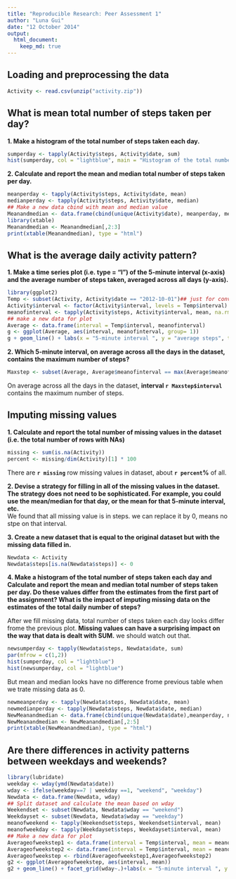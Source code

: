 ```yaml
---
title: "Reproducible Research: Peer Assessment 1"
author: "Luna Gui"
date: "12 October 2014"
output: 
  html_document:
    keep_md: true
---
```


## Loading and preprocessing the data

```r
Activity <- read.csv(unzip("activity.zip"))
```

## What is mean total number of steps taken per day?

**1. Make a histogram of the total number of steps taken each day.**
```r
sumperday <- tapply(Activity$steps, Activity$date, sum)
hist(sumperday, col = "lightblue", main = "Histogram of the total number of steps taken each day")
```

**2. Calculate and report the mean and median total number of steps taken per day.**
```r
meanperday <- tapply(Activity$steps, Activity$date, mean)
medianperday <- tapply(Activity$steps, Activity$date, median)
## Make a new data cbind with mean and median value
Meanandmedian <- data.frame(cbind(unique(Activity$date), meanperday, medianperday))
library(xtable)
Meanandmedian <- Meanandmedian[,2:3]
print(xtable(Meanandmedian), type = "html")
```

## What is the average daily activity pattern?

**1. Make a time series plot (i.e. type = "l") of the 5-minute interval (x-axis) and the average number of steps taken, averaged across all days (y-axis).**
```r
library(ggplot2)
Temp <- subset(Activity, Activity$date == "2012-10-01")## just for convenience
Activity$interval <- factor(Activity$interval, levels = Temp$interval)
meanofinterval <- tapply(Activity$steps, Activity$interval, mean, na.rm = TRUE)
## make a new data for plot
Average <- data.frame(interval = Temp$interval, meanofinterval)
g <- ggplot(Average, aes(interval, meanofinterval, group= 1))
g + geom_line() + labs(x = "5-minute interval ", y = "average steps", title = "Average steps of the 5-minute interval")
```

**2. Which 5-minute interval, on average across all the days in the dataset, contains the maximum number of steps?**

```r
Maxstep <- subset(Average, Average$meanofinterval == max(Average$meanofinterval))
```

On average across all the days in the dataset, **interval `r Maxstep$interval`** contains the maximum number of steps.

## Imputing missing values

**1. Calculate and report the total number of missing values in the dataset (i.e. the total number of rows with NAs)**

```r
missing <- sum(is.na(Activity))
percent <- missing/dim(Activity)[1] * 100
```
There are **`r missing`** row missing values in dataset, about **`r percent`%** of all.

**2. Devise a strategy for filling in all of the missing values in the dataset. The strategy does not need to be sophisticated. For example, you could use the mean/median for that day, or the mean for that 5-minute interval, etc.**  
We found that all missing value is in steps. we can replace it by 0, means no stpe on that interval.

**3. Create a new dataset that is equal to the original dataset but with the missing data filled in.**

```r
Newdata <- Activity
Newdata$steps[is.na(Newdata$steps)] <- 0
```

**4. Make a histogram of the total number of steps taken each day and Calculate and report the mean and median total number of steps taken per day. Do these values differ from the estimates from the first part of the assignment? What is the impact of imputing missing data on the estimates of the total daily number of steps?**  

After we fill missing data, total number of steps taken each day looks differ frome the previous plot. **Missing values can have a surprising impact on the way that data is dealt with SUM.** we should watch out that.  

```r
newsumperday <- tapply(Newdata$steps, Newdata$date, sum)
par(mfrow = c(1,2))
hist(sumperday, col = "lightblue")
hist(newsumperday, col = "lightblue")
```


But mean and median looks have no difference frome previous table when we trate missing data as 0.  
```r
newmeanperday <- tapply(Newdata$steps, Newdata$date, mean)
newmedianperday <- tapply(Newdata$steps, Newdata$date, median)
NewMeanandmedian <- data.frame(cbind(unique(Newdata$date),meanperday, newmeanperday, medianperday, newmedianperday))
NewMeanandmedian <- NewMeanandmedian[,2:5]
print(xtable(NewMeanandmedian), type = "html")
```

## Are there differences in activity patterns between weekdays and weekends?

```r
library(lubridate)
weekday <- wday(ymd(Newdata$date))
wday <- ifelse(weekday==7 | weekday ==1, "weekend", "weekday")
Newdata <- data.frame(Newdata, wday)
## Split dataset and calculate the mean based on wday
Weekendset <- subset(Newdata, Newdata$wday == "weekend")
Weekdayset <- subset(Newdata, Newdata$wday == "weekday")
meanofweekend <- tapply(Weekendset$steps, Weekendset$interval, mean)
meanofweekday <- tapply(Weekdayset$steps, Weekdayset$interval, mean)
## Make a new data for plot
Averageofweekstep1 <- data.frame(interval = Temp$interval, mean = meanofweekend,wday = "weekend")
Averageofweekstep2 <- data.frame(interval = Temp$interval, mean = meanofweekday,wday = "weekday")
Averageofweekstep <- rbind(Averageofweekstep1,Averageofweekstep2)
g2 <- ggplot(Averageofweekstep, aes(interval, mean))
g2 + geom_line() + facet_grid(wday~.)+labs(x = "5-minute interval ", y = "average steps", title = "Average steps of weekend vs. weekday")
```